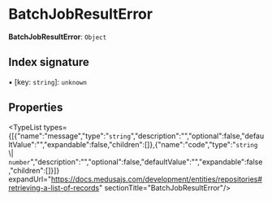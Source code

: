 
# BatchJobResultError

 **BatchJobResultError**: `Object`

## Index signature

▪ [key: `string`]: `unknown`

## Properties

<TypeList types={[{"name":"message","type":"`string`","description":"","optional":false,"defaultValue":"","expandable":false,"children":[]},{"name":"code","type":"`string` \\| `number`","description":"","optional":false,"defaultValue":"","expandable":false,"children":[]}]} expandUrl="https://docs.medusajs.com/development/entities/repositories#retrieving-a-list-of-records" sectionTitle="BatchJobResultError"/>
